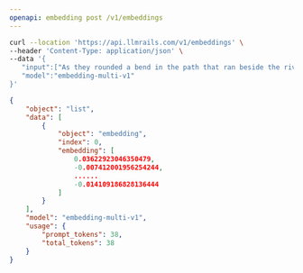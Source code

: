 ```yaml
---
openapi: embedding post /v1/embeddings
---
```



<RequestExample>

```bash Example Request
curl --location 'https://api.llmrails.com/v1/embeddings' \
--header 'Content-Type: application/json' \
--data '{
   "input":["As they rounded a bend in the path that ran beside the river, Lara recognized the silhouette of a fig tree atop a nearby hill."],
   "model":"embedding-multi-v1" 
}'
```

</RequestExample>


<ResponseExample>

```json Response
{
    "object": "list",
    "data": [
        {
            "object": "embedding",
            "index": 0,
            "embedding": [
                0.03622923046350479,
                -0.007412001956254244,
                ......
                -0.014109186828136444
            ]
        }
    ],
    "model": "embedding-multi-v1",
    "usage": {
        "prompt_tokens": 38,
        "total_tokens": 38
    }
}
```

</ResponseExample>
